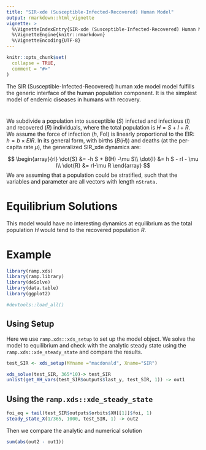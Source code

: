 ```yaml
---
title: "SIR-xde (Susceptible-Infected-Recovered) Human Model"
output: rmarkdown::html_vignette
vignette: >
  %\VignetteIndexEntry{SIR-xde (Susceptible-Infected-Recovered) Human Model}
  %\VignetteEngine{knitr::rmarkdown}
  %\VignetteEncoding{UTF-8}
---
```


```r
knitr::opts_chunk$set(
  collapse = TRUE,
  comment = "#>"
)
```

The SIR (Susceptible-Infected-Recovered) human xde model model fulfills the generic interface of the human population component. It is the simplest model of endemic diseases in humans with recovery.

# 

We subdivide a population into susceptible ($S$)  infected and infectious ($I$) and recovered ($R$) individuals, where the total population is $H = S+I+R.$ We assume the force of infection ($h$, FoI) is linearly proportional to the EIR: $h = b \times EIR.$ In its general form, with births ($B(H)$) and deaths (at the per-capita rate $\mu$), the generalized SIR_xde dynamics are:

$$
\begin{array}{rl}
\dot{S} &= -h S + B(H) -\mu S\\
\dot{I} &= h S  - rI - \mu I\\
\dot{R} &= rI-\mu R
\end{array}
$$
We are assuming that a population could be stratified, such that the variables and parameter are all vectors with length `nStrata.`

# Equilibrium Solutions

This model would have no interesting dynamics at equilibrium as the total population $H$ would tend to the recovered population $R$.

# Example

```r
library(ramp.xds)
library(ramp.library)
library(deSolve)
library(data.table)
library(ggplot2)
```


```r
#devtools::load_all()
```
## Using Setup
Here we use `ramp.xds::xds_setup` to set up the model object. We solve the model to equilibrium and check with the analytic steady state using the  `ramp.xds::xde_steady_state` and compare the results.



```r
test_SIR <- xds_setup(MYname ="macdonald", Xname="SIR")
```

```r
xds_solve(test_SIR, 365*10)-> test_SIR
unlist(get_XH_vars(test_SIR$outputs$last_y, test_SIR, 1)) -> out1
```

## Using the   `ramp.xds::xde_steady_state`

```r
foi_eq = tail(test_SIR$outputs$orbits$XH[[1]]$foi, 1)
steady_state_X(1/365, 1000, test_SIR, 1) -> out2
```
Then we compare the analytic and numerical solution
```r
sum(abs(out2 - out1))

```

